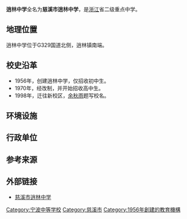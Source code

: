{{orphan|time=2013-10-19T13:20:44+00:00}}
{{expand|time=2013-10-19T04:59:50+00:00}}
{{Infobox School
|name           =慈溪市逍林中学<br/><small>Cixi Municipal Xiao Lin Senior High School</small>
|image          =
|motto          =尚德  博学  求精  至善
|established    =1956年 
|type           =[[高级中等学校|高级中等学校]]
|affiliation    =
|district       =
|grades         =
|president      =
|principal      =陈洪发
|head of school =
|dean           =
|sc             =
|faculty        =
| magazine      =
|staff          =约130人
|students       =全日制学生1500人左右
|free_label     =校別
|free_text      =[[男女合班|男女合班]]
|athletics      =
|nickname       =逍中
|free_label2    =校地面积
|free_text2     =54000平方米<ref>[http://webcache.googleusercontent.com/search?q=cache:RJ2Qc1U1ZVwJ:xlzx.cixiedu.net/info_Class.asp%3FClassID%3D82+&cd=2&hl=en&ct=clnk&gl=us 慈溪市逍林中学简介]</ref>
|location       =[[宁波市|宁波市]][[慈溪市|慈溪市]][[逍林镇|逍林镇]]新横路482号
|information    =
|website        =http://xlzx.cixiedu.net/
}}
'''逍林中学'''全名为'''慈溪市逍林中学'''，是[[浙江|浙江]]省二级重点中学。

== 地理位置 ==
逍林中学位于G329国道北侧，逍林镇南端。

== 校史沿革 ==
*1956年，创建逍林中学，仅招收初中生。
*1970年，经改制，并开始招收高中生。
*1998年，迁往新校区，[[余秋雨|余秋雨]]题写校名。
== 环境设施 ==

== 行政单位 ==
==参考来源==
{{reflist}}
==外部链接==
*[http://xlzx.cixiedu.net/ 慈溪市逍林中学] {{Wayback|url=http://xlzx.cixiedu.net/ |date=20131019130025 }}


[[Category:宁波中等学校|Category:宁波中等学校]]
[[Category:慈溪市|Category:慈溪市]]
[[Category:1956年創建的教育機構|Category:1956年創建的教育機構]]